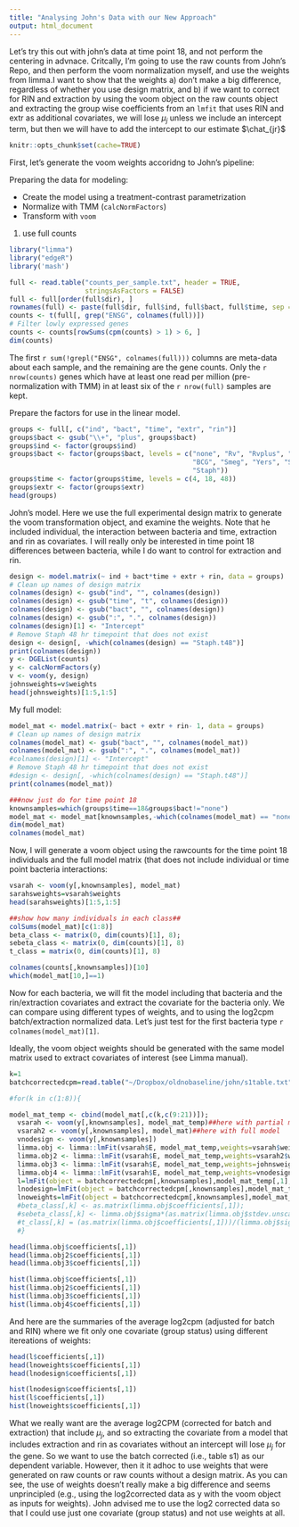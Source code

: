 ```yaml
---
title: "Analysing John's Data with our New Approach"
output: html_document
---
```


Let's try this out with john's data at time point 18, and not perform the centering in advnace. Critcally, I'm going to use the raw counts from John's Repo, and then perform the voom normalization myself, and use the weights from limma.I want to show that the weights a) don't make a big difference, regardless of whether you use design matrix, and b) if we want to correct for RIN and extraction by using the voom object on the raw counts object and extracting the group wise coefficients from an `lmfit` that uses RIN and extr as additional covariates, we will lose $\mu_{j}$ unless we include an intercept term, but then we will have to add the intercept to our estimate $\chat_{jr}$

```r
knitr::opts_chunk$set(cache=TRUE)
```
First, let's generate the voom weights accoridng to John's pipeline:

Preparing the data for modeling:

*  Create the model using a treatment-contrast parametrization
*  Normalize with TMM (`calcNormFactors`)
*  Transform with `voom`


1) use full counts

```r
library("limma")
library("edgeR")
library('mash')

full <- read.table("counts_per_sample.txt", header = TRUE,
                   stringsAsFactors = FALSE)
full <- full[order(full$dir), ]
rownames(full) <- paste(full$dir, full$ind, full$bact, full$time, sep = ".")
counts <- t(full[, grep("ENSG", colnames(full))])
# Filter lowly expressed genes
counts <- counts[rowSums(cpm(counts) > 1) > 6, ]
dim(counts)
```



The first `r sum(!grepl("ENSG", colnames(full)))` columns are meta-data about each sample, and the remaining are the gene counts.
Only the `r nrow(counts)` genes which have at least one read per million (pre-normalization with TMM) in at least six of the `r nrow(full)` samples are kept.

Prepare the factors for use in the linear model.

```r
groups <- full[, c("ind", "bact", "time", "extr", "rin")]
groups$bact <- gsub("\\+", "plus", groups$bact)
groups$ind <- factor(groups$ind)
groups$bact <- factor(groups$bact, levels = c("none", "Rv", "Rvplus", "GC",
                                              "BCG", "Smeg", "Yers", "Salm",
                                              "Staph"))
groups$time <- factor(groups$time, levels = c(4, 18, 48))
groups$extr <- factor(groups$extr)
head(groups)
```


John's model. Here we use the full experimental design matrix to generate the voom transformation object, and examine the weights. Note that he included individual, the interaction between bacteria and time, extraction and rin as covariates. I will really only be interested in time point 18 differences between bacteria, while I do want to control for extraction and rin.

```r
design <- model.matrix(~ ind + bact*time + extr + rin, data = groups)
# Clean up names of design matrix
colnames(design) <- gsub("ind", "", colnames(design))
colnames(design) <- gsub("time", "t", colnames(design))
colnames(design) <- gsub("bact", "", colnames(design))
colnames(design) <- gsub(":", ".", colnames(design))
colnames(design)[1] <- "Intercept"
# Remove Staph 48 hr timepoint that does not exist
design <- design[, -which(colnames(design) == "Staph.t48")]
print(colnames(design))
y <- DGEList(counts)
y <- calcNormFactors(y)
v <- voom(y, design)
johnsweights=v$weights
head(johnsweights)[1:5,1:5]
```

My full model: 
```r
model_mat <- model.matrix(~ bact + extr + rin- 1, data = groups)
# Clean up names of design matrix
colnames(model_mat) <- gsub("bact", "", colnames(model_mat))
colnames(model_mat) <- gsub(":", ".", colnames(model_mat))
#colnames(design)[1] <- "Intercept"
# Remove Staph 48 hr timepoint that does not exist
#design <- design[, -which(colnames(design) == "Staph.t48")]
print(colnames(model_mat))

###now just do for time point 18
knownsamples=which(groups$time==18&groups$bact!="none")
model_mat <- model_mat[knownsamples,-which(colnames(model_mat) == "none")]##remove the none column
dim(model_mat)
colnames(model_mat)
```
Now, I will generate a voom object using the rawcounts for the time point 18 individuals and the full model matrix (that does not include individual or time point bacteria interactions:
```r
vsarah <- voom(y[,knownsamples], model_mat)
sarahsweights=vsarah$weights
head(sarahsweights)[1:5,1:5]
```

```r
##show how many individuals in each class##
colSums(model_mat)[c(1:8)]
beta_class <- matrix(0, dim(counts)[1], 8);
sebeta_class <- matrix(0, dim(counts)[1], 8)
t_class = matrix(0, dim(counts)[1], 8)

colnames(counts[,knownsamples])[10]
which(model_mat[10,]==1)

```

Now for each bacteria, we will fit the model including that bacteria and the rin/extraction covariates and extract the covariate for the bacteria only. We can compare using different types of weights, and to using the log2cpm batch/extraction normalized data. Let's just test for the first bacteria type `r colnames(model_mat)[1]`. 

Ideally, the voom object weights should be generated with the same model matrix used to extract covariates of interest (see Limma manual).



```r
k=1
batchcorrectedcpm=read.table("~/Dropbox/oldnobaseline/john/s1table.txt",header = T)[,-c(1,2)]

#for(k in c(1:8)){

model_mat_temp <- cbind(model_mat[,c(k,c(9:21))]);
  vsarah <- voom(y[,knownsamples], model_mat_temp)##here with partial model fit
  vsarah2 <- voom(y[,knownsamples], model_mat)##here with full model
  vnodesign <- voom(y[,knownsamples])
  limma.obj <- limma::lmFit(vsarah$E, model_mat_temp,weights=vsarah$weights);
  limma.obj2 <- limma::lmFit(vsarah$E, model_mat_temp,weights=vsarah2$weights);
  limma.obj3 <- limma::lmFit(vsarah$E, model_mat_temp,weights=johnsweights[,knownsamples]);
  limma.obj4 <- limma::lmFit(vsarah$E, model_mat_temp,weights=vnodesign$weights);
  l=lmFit(object = batchcorrectedcpm[,knownsamples],model_mat_temp[,1],weights=vsarah$weights[,1])
  lnodesign=lmFit(object = batchcorrectedcpm[,knownsamples],model_mat_temp[,1],weights=vnodesign$weights)
  lnoweights=lmFit(object = batchcorrectedcpm[,knownsamples],model_mat_temp[,1])
  #beta_class[,k] <- as.matrix(limma.obj$coefficients[,1]);
  #sebeta_class[,k] <- limma.obj$sigma*(as.matrix(limma.obj$stdev.unscaled[,1]));
  #t_class[,k] = (as.matrix(limma.obj$coefficients[,1]))/(limma.obj$sigma*(as.matrix(limma.obj$stdev.unscaled[#,7])));
  #}

head(limma.obj$coefficients[,1])
head(limma.obj2$coefficients[,1])
head(limma.obj3$coefficients[,1])

hist(limma.obj$coefficients[,1])
hist(limma.obj2$coefficients[,1])
hist(limma.obj3$coefficients[,1])
hist(limma.obj4$coefficients[,1])
```

And here are the summaries of the average log2cpm (adjusted for batch and RIN) where we fit only one covariate (group status) using different itereations of weights:
```r
head(l$coefficients[,1])
head(lnoweights$coefficients[,1])
head(lnodesign$coefficients[,1])

hist(lnodesign$coefficients[,1])
hist(l$coefficients[,1])
hist(lnoweights$coefficients[,1])

```

What we really want are the average log2CPM (corrected for batch and extraction) that include $\mu_{j}$, and so extracting the covariate from a model that includes extraction and rin as covariates without an intercept will lose $\mu_{j}$ for the gene. So we want to use the batch corrected (i.e., table s1) as our dependent variable. However, then it it adhoc to use weights that were generated on raw counts or raw counts without a design matrix. As you can see, the use of weights doesn't really make a big difference and seems unprincipled (e.g., using the log2corrected data as y with the voom object as inputs for weights). John advised me to use the log2 corrected data so that I could use just one covariate (group status) and not use weights at all.

